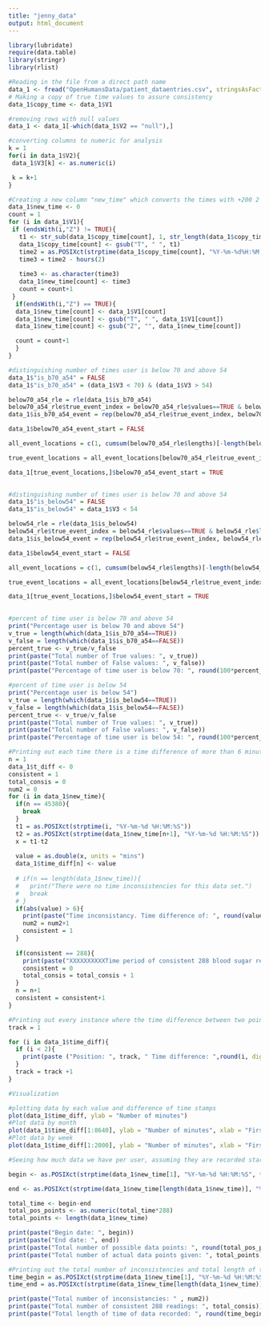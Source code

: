 ```yaml
---
title: "jenny_data"
output: html_document
---
```


```r
library(lubridate)
require(data.table)
library(stringr)
library(rlist)

```


```r
#Reading in the file from a direct path name 
data_1 <- fread("OpenHumansData/patient_dataentries.csv", stringsAsFactors = FALSE)
# Making a copy of true time values to assure consistency
data_1$copy_time <- data_1$V1
```


```r
#removing rows with null values 
data_1 <- data_1[-which(data_1$V2 == "null"),]
```

```r
#converting columns to numeric for analysis 
k = 1
for(i in data_1$V2){
 data_1$V3[k] <- as.numeric(i)

 k = k+1
}
```


```r
#Creating a new column "new_time" which converts the times with +200 2 hours before the time recorded in the original V1 column. Taking out unnecessary characters for analysis, keeping in mind these times are in Zulu time which is no different than UTC 
data_1$new_time <- 0
count = 1
for (i in data_1$V1){
 if (endsWith(i,"Z") != TRUE){
   t1 <- str_sub(data_1$copy_time[count], 1, str_length(data_1$copy_time[count])-5)
   data_1$copy_time[count] <- gsub("T", " ", t1)
   time2 = as.POSIXct(strptime(data_1$copy_time[count], "%Y-%m-%d%H:%M:%S", tz = "UTC"))
   time3 = time2 - hours(2)
   
   time3 <- as.character(time3)
   data_1$new_time[count] <- time3
   count = count+1
 }
  if(endsWith(i,"Z") == TRUE){
  data_1$new_time[count] <- data_1$V1[count]
  data_1$new_time[count] <- gsub("T", " ", data_1$V1[count])
  data_1$new_time[count] <- gsub("Z", "", data_1$new_time[count])

  count = count+1
  }
}
```

```r
#distinguishing number of times user is below 70 and above 54
data_1$"is_b70_a54" = FALSE
data_1$"is_b70_a54" = (data_1$V3 < 70) & (data_1$V3 > 54)

below70_a54_rle = rle(data_1$is_b70_a54)
below70_a54_rle$true_event_index = below70_a54_rle$values==TRUE & below70_a54_rle$lengths >= 3
data_1$is_b70_a54_event = rep(below70_a54_rle$true_event_index, below70_a54_rle$lengths)

data_1$below70_a54_event_start = FALSE

all_event_locations = c(1, cumsum(below70_a54_rle$lengths)[-length(below70_a54_rle$lengths)]+1)

true_event_locations = all_event_locations[below70_a54_rle$true_event_index]

data_1[true_event_locations,]$below70_a54_event_start = TRUE
     

```

```r
#distinguishing number of times user is below 70 and above 54
data_1$"is_below54" = FALSE
data_1$"is_below54" = data_1$V3 < 54

below54_rle = rle(data_1$is_below54)
below54_rle$true_event_index = below54_rle$values==TRUE & below54_rle$lengths >= 3
data_1$is_below54_event = rep(below54_rle$true_event_index, below54_rle$lengths)

data_1$below54_event_start = FALSE

all_event_locations = c(1, cumsum(below54_rle$lengths)[-length(below54_rle$lengths)]+1)

true_event_locations = all_event_locations[below54_rle$true_event_index]

data_1[true_event_locations,]$below54_event_start = TRUE
     

```

```r
#percent of time user is below 70 and above 54
print("Percentage user is below 70 and above 54")
v_true = length(which(data_1$is_b70_a54==TRUE))
v_false = length(which(data_1$is_b70_a54==FALSE))
percent_true <- v_true/v_false
print(paste("Total number of True values: ", v_true))
print(paste("Total number of False values: ", v_false))
print(paste("Percentage of time user is below 70: ", round(100*percent_true, digits = 1), "%"))

```

```r
#percent of time user is below 54
print("Percentage user is below 54")
v_true = length(which(data_1$is_below54==TRUE))
v_false = length(which(data_1$is_below54==FALSE))
percent_true <- v_true/v_false
print(paste("Total number of True values: ", v_true))
print(paste("Total number of False values: ", v_false))
print(paste("Percentage of time user is below 54: ", round(100*percent_true, digits = 1), "%"))

```


```r
#Printing out each time there is a time difference of more than 6 minutes, i.e. the difference between two values entered 
n = 1
data_1$t_diff <- 0
consistent = 1 
total_consis = 0
num2 = 0
for (i in data_1$new_time){
  if(n == 45380){ 
    break
  }
  t1 = as.POSIXct(strptime(i, "%Y-%m-%d %H:%M:%S"))
  t2 = as.POSIXct(strptime(data_1$new_time[n+1], "%Y-%m-%d %H:%M:%S"))
  x = t1-t2
  
  value = as.double(x, units = "mins")
  data_1$time_diff[n] <- value
  
  # if(n == length(data_1$new_time)){
  #   print("There were no time inconsistencies for this data set.")
  #   break
  # }
  if(abs(value) > 6){
    print(paste("Time inconsistancy. Time difference of: ", round(value, digits = 1) ,"minutes. Time1: ", t1, "    Time2: ", t2, "Value: ", n))
    num2 = num2+1
    consistent = 1
  }
 
  if(consistent == 288){
    print(paste("XXXXXXXXXXTime period of consistent 288 blood sugar recordings.XXXXXXXX", n))
    consistent = 0
    total_consis = total_consis + 1
  }
  n = n+1
  consistent = consistent+1
}
```

```r
#Printing out every instance where the time difference between two points is less than 2 min (i.e. duplicate values)
track = 1

for (i in data_1$time_diff){
  if (i < 2){
    print(paste ("Position: ", track, " Time difference: ",round(i, digits = 2), " Time 1: ", data_1$new_time[track], " Time 2: ",data_1$new_time[track+1], "Value 1: ", data_1$V2[track], " Value 2: ", data_1$V2[track+1]))
  }
  track = track +1 
}
```

```r
#Visualization 

#plotting data by each value and difference of time stamps 
plot(data_1$time_diff, ylab = "Number of minutes")
#Plot data by month 
plot(data_1$time_diff[1:8640], ylab = "Number of minutes", xlab = "First month of data")
#Plot data by week 
plot(data_1$time_diff[1:2000], ylab = "Number of minutes", xlab = "First week of data", type = 'p')

```

```r
#Seeing how much data we have per user, assuming they are recorded start-finish

begin <- as.POSIXct(strptime(data_1$new_time[1], "%Y-%m-%d %H:%M:%S", tz= "UTC"))

end <- as.POSIXct(strptime(data_1$new_time[length(data_1$new_time)], "%Y-%m-%d %H:%M:%S", tz= "UTC"))

total_time <- begin-end 
total_pos_points <- as.numeric(total_time*288)
total_points <- length(data_1$new_time)

print(paste("Begin date: ", begin))
print(paste("End date: ", end))
print(paste("Total number of possible data points: ", round(total_pos_points, digits = 0 )))
print(paste("Total number of actual data points given: ", total_points))

#Printing out the total number of inconsistencies and total length of time recorded 
time_begin = as.POSIXct(strptime(data_1$new_time[1], "%Y-%m-%d %H:%M:%S"))
time_end = as.POSIXct(strptime(data_1$new_time[length(data_1$new_time)], "%Y-%m-%d %H:%M:%S"))

print(paste("Total number of inconsistancies: " , num2))
print(paste("Total number of consistent 288 readings: ", total_consis))
print(paste("Total length of time of data recorded: ", round(time_begin-time_end, digits = 1), " days."))

```




